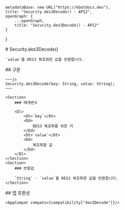 
    metadataBase: new URL("https://kbotdocs.dev"),
    title: "Security.des3Decode() - API2",
    openGraph: {
        ...openGraph,
        title: "Security.des3Decode() - API2"
    }
}

<Section>
    # Security.des3Decode()

    `value`를 DES3 복호화한 값을 반환합니다.
</Section>
<Section>
    ## 구문

    ~~~js
    Security.des3Decode(key: String, value: String);
    ~~~

    <Section>
        ### 매개변수

        <Dl>
            <Dt>`key`</Dt>
            <Dd>
                DES3 복호화를 위한 키
            </Dd>
            <Dt>`value`</Dt>
            <Dd>
                복호화할 값
            </Dd>
        </Dl>
    </Section>
    <Section>
        ### 반환값

        `String` - `value`를 DES3 복호화한 값을 반환합니다.
    </Section>
</Section>
<Section>
    ## 앱 호환성

    <AppCompat compats={compatibility["des3Decode"]}/>
</Section>